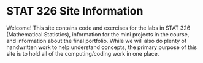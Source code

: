 # STAT 326 Site Information {.unnumbered}

Welcome! This site contains code and exercises for the labs in STAT 326 (Mathematical Statistics), information for the mini projects in the course, and information about the final portfolio. While we will also do plenty of handwritten work to help understand concepts, the primary purpose of this site is to hold all of the computing/coding work in one place.
